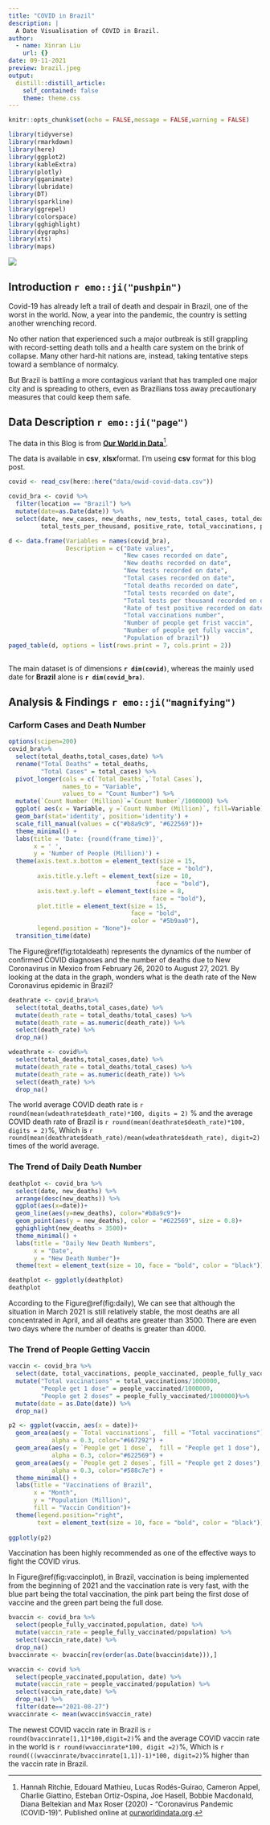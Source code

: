 ```yaml
---
title: "COVID in Brazil"
description: |
  A Date Visualisation of COVID in Brazil.
author:
  - name: Xinran Liu
    url: {}
date: 09-11-2021
preview: brazil.jpeg
output:
  distill::distill_article:
    self_contained: false
    theme: theme.css
---
```



```r
knitr::opts_chunk$set(echo = FALSE,message = FALSE,warning = FALSE)
```

```r
library(tidyverse)
library(rmarkdown)
library(here)
library(ggplot2)
library(kableExtra)
library(plotly)
library(gganimate)
library(lubridate)
library(DT)
library(sparkline)
library(ggrepel)
library(colorspace)
library(gghighlight)
library(dygraphs)
library(xts) 
library(maps)
```

![ ](covid1.jpeg)

## Introduction `r emo::ji("pushpin")`

Covid-19 has already left a trail of death and despair in Brazil, one of the worst in the world. Now, a year into the pandemic, the country is setting another wrenching record.

No other nation that experienced such a major outbreak is still grappling with record-setting death tolls and a health care system on the brink of collapse. Many other hard-hit nations are, instead, taking tentative steps toward a semblance of normalcy.

But Brazil is battling a more contagious variant that has trampled one major city and is spreading to others, even as Brazilians toss away precautionary measures that could keep them safe.

## Data Description `r emo::ji("page")`

The data in this Blog is from [**Our World in Data**](https://ourworldindata.org/coronavirus/country/brazil)^[Hannah Ritchie, Edouard Mathieu, Lucas Rodés-Guirao, Cameron Appel, Charlie Giattino, Esteban Ortiz-Ospina, Joe Hasell, Bobbie Macdonald, Diana Beltekian and Max Roser (2020) - "Coronavirus Pandemic (COVID-19)". Published online at [ourworldindata.org](http://ourworldindata.org/).].

The data is available in **csv**, **xlsx**format. I'm useing **csv** format for this blog post.

```r
covid <- read_csv(here::here("data/owid-covid-data.csv"))

covid_bra <- covid %>% 
  filter(location == "Brazil") %>% 
  mutate(date=as.Date(date)) %>% 
  select(date, new_cases, new_deaths, new_tests, total_cases, total_deaths, total_tests,
         total_tests_per_thousand, positive_rate, total_vaccinations, people_vaccinated, people_fully_vaccinated, population)
```

```r
d <- data.frame(Variables = names(covid_bra),
                Description = c("Date values",
                                "New cases recorded on date",
                                "New deaths recorded on date",
                                "New tests recorded on date",
                                "Total cases recorded on date",
                                "Total deaths recorded on date",
                                "Total tests recorded on date",
                                "Total tests per thousand recorded on date",
                                "Rate of test positive recorded on date",
                                "Total vaccinations number",
                                "Number of people get frist vaccin",
                                "Number of people get fully vaccin",
                                "Population of brazil"))
paged_table(d, options = list(rows.print = 7, cols.print = 2))
  
```

The main dataset is of dimensions **`r dim(covid)`**, whereas the mainly used date for  **Brazil** alone is **`r dim(covid_bra)`**.

## Analysis & Findings `r emo::ji("magnifying")`

### Carform Cases and Death Number
```r
options(scipen=200)
covid_bra%>% 
  select(total_deaths,total_cases,date) %>% 
  rename("Total Deaths" = total_deaths,
         "Total Cases" = total_cases) %>% 
  pivot_longer(cols = c(`Total Deaths`,`Total Cases`), 
               names_to = "Variable",   
               values_to = "Count Number") %>% 
  mutate(`Count Number (Million)`=`Count Number`/1000000) %>% 
  ggplot( aes(x = Variable, y =`Count Number (Million)`, fill=Variable)) +
  geom_bar(stat='identity', position='identity') +
  scale_fill_manual(values = c("#b8a9c9", "#622569"))+
  theme_minimal() + 
  labs(title = 'Date: {round(frame_time)}', 
       x = ' ', 
       y = 'Number of People (Million)') +
  theme(axis.text.x.bottom = element_text(size = 15,
                                          face = "bold"),
        axis.title.y.left = element_text(size = 10,
                                         face = "bold"),
        axis.text.y.left = element_text(size = 8,
                                        face = "bold"),
        plot.title = element_text(size = 15,
                                  face = "bold",
                                  color = "#5b9aa0"),
        legend.position = "None")+
  transition_time(date)
```

The Figure\@ref(fig:totaldeath) represents the dynamics of the number of confirmed COVID diagnoses and the number of deaths due to New Coronavirus in Mexico from February 26, 2020 to August 27, 2021. By looking at the data in the graph, wonders what is the death rate of the New Coronavirus epidemic in Brazil?

```r
deathrate <- covid_bra%>% 
  select(total_deaths,total_cases,date) %>% 
  mutate(death_rate = total_deaths/total_cases) %>%
  mutate(death_rate = as.numeric(death_rate)) %>% 
  select(death_rate) %>% 
  drop_na() 

wdeathrate <- covid%>% 
  select(total_deaths,total_cases,date) %>% 
  mutate(death_rate = total_deaths/total_cases) %>%
  mutate(death_rate = as.numeric(death_rate)) %>% 
  select(death_rate) %>% 
  drop_na() 

```

The world average COVID death rate is `r round(mean(wdeathrate$death_rate)*100, digits = 2)` % and the average COVID death rate of Brazil is `r round(mean(deathrate$death_rate)*100, digits = 2)`%, Which is `r round(mean(deathrate$death_rate)/mean(wdeathrate$death_rate), digit=2)` times of the world average.

### The Trend of Daily Death Number
```r
deathplot <- covid_bra %>% 
  select(date, new_deaths) %>% 
  arrange(desc(new_deaths)) %>%  
  ggplot(aes(x=date))+
  geom_line(aes(y=new_deaths), color="#b8a9c9")+
  geom_point(aes(y = new_deaths), color = "#622569", size = 0.8)+
  gghighlight(new_deaths > 3500)+
  theme_minimal() + 
  labs(title = "Daily New Death Numbers",
       x = "Date",
       y = "New Death Number")+
  theme(text = element_text(size = 10, face = "bold", color = "black"))

deathplot <- ggplotly(deathplot)
deathplot
```

According to the Figure\@ref(fig:daily), We can see that although the situation in March 2021 is still relatively stable, the most deaths are all concentrated in April, and all deaths are greater than 3500. There are even two days where the number of deaths is greater than 4000.

### The Trend of People Getting Vaccin

```r
vaccin <- covid_bra %>%
  select(date, total_vaccinations, people_vaccinated, people_fully_vaccinated, population) %>%
  mutate("Total vaccinations" = total_vaccinations/1000000,
         "People get 1 dose" = people_vaccinated/1000000,
         "People get 2 doses" = people_fully_vaccinated/1000000)%>%
  mutate(date = as.Date(date)) %>%
  drop_na() 

p2 <- ggplot(vaccin, aes(x = date))+
  geom_area(aes(y = `Total vaccinations`,  fill = "Total vaccinations"), 
            alpha = 0.3, color="#667292") +
  geom_area(aes(y = `People get 1 dose`,  fill = "People get 1 dose"),
            alpha = 0.3, color="#622569") +
  geom_area(aes(y = `People get 2 doses`, fill = "People get 2 doses"), 
            alpha = 0.3, color="#588c7e") +
  theme_minimal() + 
  labs(title = "Vaccinations of Brazil", 
       x = "Month", 
       y = "Population (Million)",
       fill = "Vaccin Condition")+
  theme(legend.position="right",
        text = element_text(size = 10, face = "bold", color = "black"))
  
ggplotly(p2) 
```

Vaccination has been highly recommended as one of the effective ways to fight the COVID virus.

In Figure\@ref(fig:vaccinplot), in Brazil, vaccination is being implemented from the beginning of 2021 and the vaccination rate is very fast, with the blue part being the total vaccination, the pink part being the first dose of vaccine and the green part being the full dose.

```r
bvaccin <- covid_bra %>% 
  select(people_fully_vaccinated,population, date) %>% 
  mutate(vaccin_rate = people_fully_vaccinated/population) %>% 
  select(vaccin_rate,date) %>% 
  drop_na() 
bvaccinrate <- bvaccin[rev(order(as.Date(bvaccin$date))),]

wvaccin <- covid %>% 
  select(people_vaccinated,population, date) %>% 
  mutate(vaccin_rate = people_vaccinated/population) %>% 
  select(vaccin_rate,date) %>% 
  drop_na() %>% 
  filter(date=="2021-08-27")
wvaccinrate <- mean(wvaccin$vaccin_rate)
```

The newest COVID vaccin rate in Brazil is `r round(bvaccinrate[1,1]*100,digit=2)`% and the average COVID vaccin rate in the world is `r round(wvaccinrate*100, digit =2)`%, Which is `r round(((wvaccinrate/bvaccinrate[1,1])-1)*100, digit=2)`% higher than the vaccin rate in Brazil.
